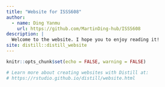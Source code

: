 ```yaml
---
title: "Website for ISSS608"
author: 
  - name: Ding Yanmu
    url: https://github.com/MartinDing-hub/ISSS608
description: |
  Welcome to the website. I hope you to enjoy reading it!
site: distill::distill_website
---
```


```r
knitr::opts_chunk$set(echo = FALSE, warning = FALSE)

# Learn more about creating websites with Distill at:
# https://rstudio.github.io/distill/website.html

```
